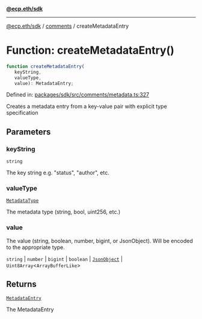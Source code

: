 [**@ecp.eth/sdk**](../../index.mdx)

***

[@ecp.eth/sdk](/sdk-reference/index.mdx) / [comments](/sdk-reference/comments/index.mdx) / createMetadataEntry

# Function: createMetadataEntry()

```ts
function createMetadataEntry(
   keyString, 
   valueType, 
   value): MetadataEntry;
```

Defined in: [packages/sdk/src/comments/metadata.ts:327](https://github.com/ecp-eth/comments-monorepo/blob/main/packages/sdk/src/comments/metadata.ts#L327)

Creates a metadata entry from a key-value pair with explicit type specification

## Parameters

### keyString

`string`

The key string e.g. "status", "author", etc.

### valueType

[`MetadataType`](/sdk-reference/comments/type-aliases/MetadataType.mdx)

The metadata type (string, bool, uint256, etc.)

### value

The value (string, boolean, number, bigint, or JsonObject). Will be encoded to the appropriate type.

`string` | `number` | `bigint` | `boolean` | [`JsonObject`](/sdk-reference/comments/type-aliases/JsonObject.mdx) | `Uint8Array`\<`ArrayBufferLike`\>

## Returns

[`MetadataEntry`](/sdk-reference/comments/type-aliases/MetadataEntry.mdx)

The MetadataEntry
